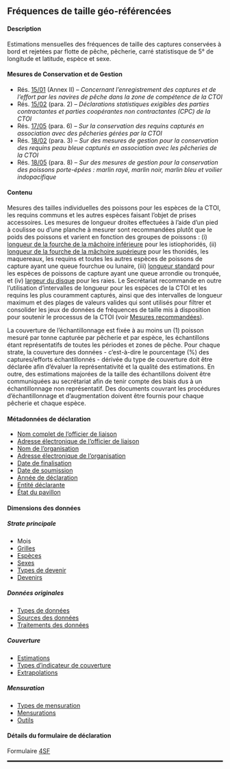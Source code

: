 ## Fréquences de taille géo-référencées {#SF}

#### Description

Estimations mensuelles des fréquences de taille des captures conservées à bord et rejetées par flotte de pêche, pêcherie, carré statistisque de 5&deg; de longitude et latitude, espèce et sexe.

#### Mesures de Conservation et de Gestion

- Rés. [15/01](https://iotc.org/fr/mcg/r%C3%A9solution-1501-concernant-l%E2%80%99enregistrement-des-captures-et-de-l%E2%80%99effort-par-les-navires-de-p%C3%AAche) (Annex II) -- _Concernant l’enregistrement des captures et de l’effort par les navires de pêche dans la zone de compétence de la CTOI_
- Rés. [15/02](https://iotc.org/fr/mcg/r%C3%A9solution-1502-d%C3%A9clarations-statistiques-exigibles-des-parties-contractantes-et-parties) (para. 2) -- _Déclarations statistiques exigibles des parties contractantes et parties coopérantes non contractantes (CPC) de la CTOI_
- Rés. [17/05](https://iotc.org/fr/mcg/r%C3%A9solution-1705-%E2%80%A8sur-la-conservation-des-requins-captur%C3%A9s-en-association-avec-des-p%C3%AAcheries) (para. 6) -- _Sur la conservation des requins capturés en association avec des pêcheries gérées par la CTOI_
- Rés. [18/02](https://iotc.org/fr/mcg/r%C3%A9solution-1802-sur-des-mesures-de-gestion-pour-la-conservation-des-requins-peau-bleue-captur%C3%A9s) (para. 3) -- _Sur des mesures de gestion pour la conservation des requins peau bleue capturés en association avec les pêcheries de la CTOI_
- Rés. [18/05](https://iotc.org/fr/mcg/r%C3%A9solution-1805-sur-des-mesures-de-gestion-pour-la-conservation-des-poissons-porte-%C3%A9p%C3%A9es-marlin) (para. 8) -- _Sur des mesures de gestion pour la conservation des poissons porte-épées : marlin rayé, marlin noir, marlin bleu et voilier indopacifique_

#### Contenu

Mesures des tailles individuelles des poissons pour les espèces de la CTOI, les requins communs et les autres espèces faisant l'objet de prises accessoires. Les mesures de longueur droites effectuées à l'aide d'un pied à coulisse ou d'une planche à mesurer sont recommandées plutôt que le poids des poissons et varient en fonction des groupes de poissons : (i) [longueur de la fourche de la mâchoire inférieure](#lj) pour les istiophoridés, (ii) [longueur de la fourche de la mâchoire supérieure](#uj) pour les thonidés, les maquereaux, les requins et toutes les autres espèces de poissons de capture ayant une queue fourchue ou lunaire, (iii) [longueur standard](#sl) pour les espèces de poissons de capture ayant une queue arrondie ou tronquée, et (iv) [largeur du disque](#dw) pour les raies. Le Secrétariat recommande en outre l'utilisation d'intervalles de longueur pour les espèces de la CTOI et les requins les plus couramment capturés, ainsi que des intervalles de longueur maximum et des plages de valeurs valides qui sont utilisés pour filtrer et consolider les jeux de données de fréquences de taille mis à disposition pour soutenir le processus de la CTOI (voir [Mesures recommandées](../domaine/biologique/#morphometricsRecommended)).

La couverture de l'échantillonnage est fixée à au moins un (1) poisson mesuré par tonne capturée par pêcherie et par espèce, les échantillons étant représentatifs de toutes les périodes et zones de pêche. Pour chaque strate, la couverture des données - c'est-à-dire le pourcentage (%) des captures/efforts échantillonnés - dérivée du type de couverture doit être déclarée afin d'évaluer la représentativité et la qualité des estimations. En outre, des estimations majorées de la taille des échantillons doivent être communiquées au secrétariat afin de tenir compte des biais dus à un échantillonnage non représentatif. Des documents couvrant les procédures d'échantillonnage et d'augmentation doivent être fournis pour chaque pêcherie et chaque espèce.

#### Métadonnées de déclaration

- [Nom complet de l'officier de liaison](#fcname)
- [Adresse électronique de l'officier de liaison](#fcemail)
- [Nom de l'organisation](#orgname)
- [Adresse électronique de l'organisation](#orgemail)
- [Date de finalisation](#findate)
- [Date de soumission](#subdate)
- [Année de déclaration](#repyear)
- [Entité déclarante](#repentity)
- [État du pavillon](#repflagstate)

#### Dimensions des données

##### Strate principale

- Mois
- [Grilles](../domain/admin/#IOTCgridsCESF)
- [Espèces](../domain/biology/#allSpecies)
- [Sexes](..domain/biology/#sex)
- [Types de devenir](../domain/biology/#typesOfFate)
- [Devenirs](../domain/biology/#fates)

##### Données originales

- [Types de données](../domain/data/#types)
- [Sources des données](../domain/data/#sourcesSF)
- [Traitements des données](../domain/data/#processingsSF)

##### Couverture

- [Estimations](../domain/data/#estimations)
- [Types d'indicateur de couverture](../domain/data/#coverageTypes)
- [Extrapolations](../domain/data/#raisings)

##### Mensuration

- [Types de mensuration](../domain/biology/#typesOfMeasurement)
- [Mensurations](../domain/biology/#allMeasurementTypes)
- [Outils](../domain/biology/#allMeasurementTools)

#### Détails du formulaire de déclaration

Formulaire [4SF](../forms/#Form_4SF)

<hr style="border:1.5px solid black">
